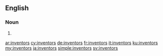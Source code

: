==English==

===Noun===
{{head|en|noun plural form}}

# {{plural of|inventor|lang=en}}

[[ar:inventors]]
[[cy:inventors]]
[[de:inventors]]
[[fr:inventors]]
[[it:inventors]]
[[ku:inventors]]
[[my:inventors]]
[[ja:inventors]]
[[simple:inventors]]
[[sv:inventors]]
